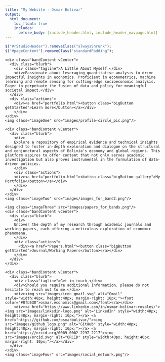 ---
title: "My Website - Osmar Bolivar"
output:
  html_document:
    toc_float: true
    includes:
      before_body: [include_header.html, include_header_navpage.html]
---


```{js, echo=FALSE}
$("#rStudioHeader").removeClass("alwaysShrunk");
$("#pageContent").removeClass("standardPadding");
```


<!--html_preserve-->

<div id="homeContent">
  <div class="band full orange first rightText">
    <div class="bandContent vCenter">
      <div class="blurb">
        <div class="tagline">A Little About Myself.</div>
        <div>Passionate about leveraging quantitative analysis to drive impactful insights in economics. Proficient in econometrics, machine learning and remote sensing for cutting-edge socioeconomic analysis. Eager to perpetuate the fusion of data and policy for meaningful societal impact.</div>
      </div>
      <div class="actions">
        <div><a href="portfolio.html"><button class="bigButton getStarted">Learn more</button></a></div>
        </div>
    </div>
    <img class="imageOne" src="images/profile-circle_pic.png"/>
  </div>

  <div class="band full gray1 second leftText">
    <div class="bandContent vCenter">
      <div class="blurb">
        <div>
        Explore a repository of empirical evidence and technical insights designed to foster in-depth exploration and dialogue on the structural and conjunctural aspects of Bolivia's economy and global regions. This platform aspires to offer content that not only serves academic investigation but also proves instrumental in the formulation of data-driven policies.
        </div>
        <div class="actions">
        <div><a href="portfolio.html"><button class="bigButton gallery">My Portfolio</button></a></div>
        </div>
      </div>
    </div>
    <img class="imageTwo" src="images/images_for_band2.png"/>
  </div>

  <div class="band full third rightText">
    <img class="imageThree" src="images/papers_for_bands.png"/>
    <div class="bandContent vCenter">
      <div class="blurb">
        <div>
        Uncover the depth of my research through academic journals and working papers, each offering a meticulous exploration of economic phenomena.
        </div>
        <div class="actions">
          <div><a href="Papers.html"><button class="bigButton getStarted">Journal/Working Papers</button></a></div>
        </div>
      </div>
    </div>
  </div>
  
  <div class="band full gray2 fourth leftText">
    <div class="bandContent vCenter">
      <div class="blurb">
        <div class="tagline">Get in touch.</div>
        <div>Should you require additional information, please do not hesitate to reach out to me.</div> 
        <div><img src="images/icon_gmail.svg" alt="Gmail" style="width:40px; height:40px; margin-right: 10px;"><font color="#8fb538">osmar.economics@gmail.com</font></a></div>
        <div><a href="https://www.linkedin.com/in/osmar-bolivar-rosales/"><img src="images/linkedin-logo.png" alt="LinkedIn" style="width:40px; height:40px; margin-right: 10px;"></a> <a href="https://github.com/osmarbolivar/"><img src="images/github_logo.png" alt="GitHub" style="width:40px; height:40px; margin-right: 10px;"></a> <a href="https://orcid.org/0009-0002-2297-2217"><img src="images/orcid.svg" alt="ORCID" style="width:40px; height:40px; margin-right: 10px;"></a></div>
      </div>
    </div>
    <img class="imageFour" src="images/social_network.png"/>
  </div>
</div>

<!--/html_preserve-->

